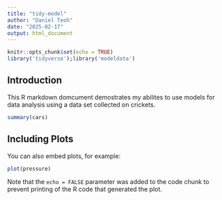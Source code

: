 ```yaml
---
title: "tidy-model"
author: "Daniel Teoh"
date: "2025-02-17"
output: html_document
---
```


```r
knitr::opts_chunk$set(echo = TRUE)
library('tidyverse');library('modeldata')
```

## Introduction

This R markdown domcument demostrates my abilites to use models for data analysis using a data set collected on crickets.

```r
summary(cars)
```

## Including Plots

You can also embed plots, for example:

```r
plot(pressure)
```

Note that the `echo = FALSE` parameter was added to the code chunk to prevent printing of the R code that generated the plot.
